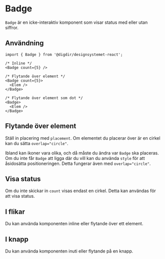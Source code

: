 

<Meta of={BadgeStories} />

# Badge

`Badge` är en icke-interaktiv komponent som visar status med eller utan siffror.

<Primary />
<Controls />

## Användning

```tsx
import { Badge } from '@digdir/designsystemet-react';

/* Inline */
<Badge count={5} />

/* Flytande över element */
<Badge count={5}>
  <Elem />
</Badge>

/* Flytande över element som dot */
<Badge>
  <Elem />
</Badge>
```

## Flytande över element

Ställ in placering med `placement`. Om elementet du placerar över är en cirkel kan du sätta `overlap="circle"`.

<Canvas of={BadgeStories.Floating} />

Ibland kan ikoner vara olika, och då måste du ändra var `Badge` ska placeras.
Om du inte får `Badge` att ligga där du vill kan du använda `style` för att åsidosätta positioneringen.
Detta fungerar även med `overlap="circle"`.

<Canvas of={BadgeStories.CustomPlacement} />

## Visa status

Om du inte skickar in `count` visas endast en cirkel. Detta kan användas för att visa status.

<Canvas of={BadgeStories.Status} />

## I flikar

Du kan använda komponenten inline eller flytande över ett element.

<Canvas of={BadgeStories.InTabs} />

## I knapp

Du kan använda komponenten inuti eller flytande på en knapp.

<Canvas of={BadgeStories.InButton} />